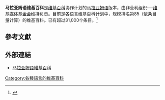 {{Infobox website
| name = {{Wiki favicon}} 馬拉亞姆語維基百科
| logo = Wikipedia-logo-v2-ml.svg
| logo_size = 120px
| logo_alt = Malayalam Wikipedia logo
| screenshot = MalayalamWikipediaMainPage.PNG
| screenshot_size = 300px
| screenshot_alt = 馬拉亞姆語維基百科首頁截圖
| caption = 馬拉亞姆語維基百科首頁截圖
| collapsible = yes
| url = [http://ml.wikipedia.org/ ml.wikipedia.org]
| commercial = 否
| launch_date = {{Start date and age|2002|12|21}}
| type = [[網絡百科全書|網絡百科全書]]
| language = [[馬拉亞姆語|馬拉亞姆語]]
| registration = 可選
| owner = [[维基媒体基金会|维基媒体基金会]]
}}

'''马拉亚姆语维基百科'''是[[维基百科|维基百科]]协作计划的[[马拉亚姆语|马拉亚姆语]]版本，由非营利组织──[[维基媒体基金会|维基媒体基金会]]维持负责。目前是各语言维基百科计划中，规模排名第85（依条目量计算）的维基百科。{{as of|2013|08|lc=on}}已有超过31,000个条目。<ref>{{cite web | url = http://ml.wikipedia.org/w/index.php?title=%E0%B4%AA%E0%B5%8D%E0%B4%B0%E0%B4%A4%E0%B5%8D%E0%B4%AF%E0%B5%87%E0%B4%95%E0%B4%82:%E0%B4%B8%E0%B5%8D%E0%B4%A5%E0%B4%BF%E0%B4%A4%E0%B4%BF%E0%B4%B5%E0%B4%BF%E0%B4%B5%E0%B4%B0%E0%B4%82&action=raw | title = Quick Statistics | accessdate = 2013-08-06 | author = Malayalam Wikipedia | archive-date = 2021-04-23 | archive-url = https://web.archive.org/web/20210423072321/https://ml.wikipedia.org/w/index.php?title=%E0%B4%AA%E0%B5%8D%E0%B4%B0%E0%B4%A4%E0%B5%8D%E0%B4%AF%E0%B5%87%E0%B4%95%E0%B4%82:%E0%B4%B8%E0%B5%8D%E0%B4%A5%E0%B4%BF%E0%B4%A4%E0%B4%BF%E0%B4%B5%E0%B4%BF%E0%B4%B5%E0%B4%B0%E0%B4%82&action=raw | dead-url = no }}</ref>

==參考文獻==
<references/>
==外部連結==
* [https://ml.wikipedia.org/wiki/%E0%B4%AA%E0%B5%8D%E0%B4%B0%E0%B4%A7%E0%B4%BE%E0%B4%A8_%E0%B4%A4%E0%B4%BE%E0%B5%BE 马拉亚姆語維基百科] {{Wayback|url=https://ml.wikipedia.org/wiki/%E0%B4%AA%E0%B5%8D%E0%B4%B0%E0%B4%A7%E0%B4%BE%E0%B4%A8_%E0%B4%A4%E0%B4%BE%E0%B5%BE |date=20210523020534 }}

{{Wikipedia-stub}}

{{Wikipedia Editions}}

[[Category:各種語言的維基百科|Category:各種語言的維基百科]]